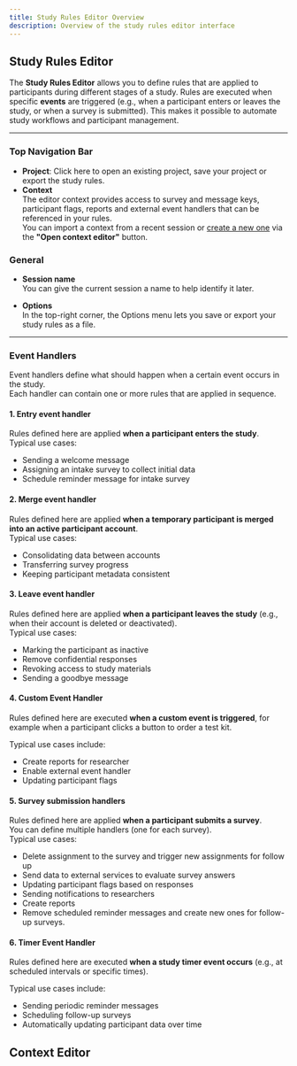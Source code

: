 ```yaml
---
title: Study Rules Editor Overview
description: Overview of the study rules editor interface
---
```


## Study Rules Editor

The **Study Rules Editor** allows you to define rules that are applied to participants during different stages of a study.
Rules are executed when specific **events** are triggered (e.g., when a participant enters or leaves the study, or when a survey is submitted).
This makes it possible to automate study workflows and participant management.

---

### Top Navigation Bar

- **Project**: Click here to open an existing project, save your project or export the study rules.
- **Context**  
  The editor context provides access to survey and message keys, participant flags, reports and external event handlers that can be referenced in your rules.  
  You can import a context from a recent session or [create a new one](/docs/study-rules-editor/basics/editor-overview#context-editor) via the **"Open context editor"** button.


### General

- **Session name**  
  You can give the current session a name to help identify it later.  

- **Options**  
  In the top-right corner, the Options menu lets you save or export your study rules as a file.

---

### Event Handlers

Event handlers define what should happen when a certain event occurs in the study.  
Each handler can contain one or more rules that are applied in sequence.

#### 1. Entry event handler
Rules defined here are applied **when a participant enters the study**.  
Typical use cases:
- Sending a welcome message
- Assigning an intake survey to collect initial data
- Schedule reminder message for intake survey


#### 2. Merge event handler
Rules defined here are applied **when a temporary participant is merged into an active participant account**.  
Typical use cases:
- Consolidating data between accounts
- Transferring survey progress
- Keeping participant metadata consistent


#### 3. Leave event handler
Rules defined here are applied **when a participant leaves the study** (e.g., when their account is deleted or deactivated).  
Typical use cases:
- Marking the participant as inactive
- Remove confidential responses
- Revoking access to study materials
- Sending a goodbye message



#### 4. Custom Event Handler
Rules defined here are executed **when a custom event is triggered**, for example when a participant clicks a button to order a test kit.  

Typical use cases include:  
- Create reports for researcher
- Enable external event handler
- Updating participant flags


#### 5. Survey submission handlers
Rules defined here are applied **when a participant submits a survey**.  
You can define multiple handlers (one for each survey).  
Typical use cases:
- Delete assignment to the survey and trigger new assignments for follow up
- Send data to external services to evaluate survey answers
- Updating participant flags based on responses
- Sending notifications to researchers
- Create reports
- Remove scheduled reminder messages and create new ones for follow-up surveys.


#### 6. Timer Event Handler
Rules defined here are executed **when a study timer event occurs** (e.g., at scheduled intervals or specific times).  

Typical use cases include:  
- Sending periodic reminder messages  
- Scheduling follow-up surveys  
- Automatically updating participant data over time  



## Context Editor
